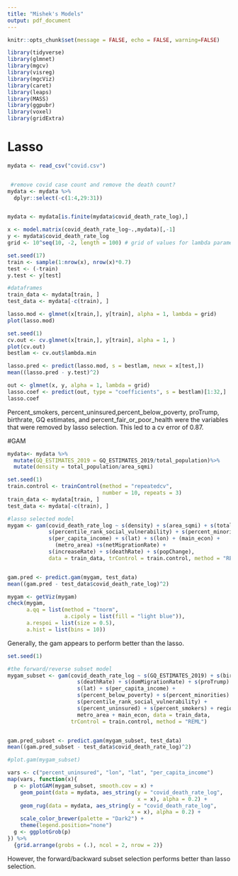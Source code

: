 ```yaml
---
title: "Mishek's Models"
output: pdf_document
---
```


```r
knitr::opts_chunk$set(message = FALSE, echo = FALSE, warning=FALSE)
```

```r
library(tidyverse)
library(glmnet)
library(mgcv)
library(visreg)
library(mgcViz)
library(caret)
library(leaps)
library(MASS)
library(ggpubr)
library(voxel)
library(gridExtra)
```


# Lasso 
```r
mydata <- read_csv("covid.csv") 


 #remove covid case count and remove the death count?
mydata <- mydata %>%
  dplyr::select(-c(1:4,29:31)) 


mydata <- mydata[is.finite(mydata$covid_death_rate_log),]
```


```r
x <- model.matrix(covid_death_rate_log~.,mydata)[,-1]
y <- mydata$covid_death_rate_log 
grid <- 10^seq(10, -2, length = 100) # grid of values for lambda parameters
```


```r
set.seed(17)
train <- sample(1:nrow(x), nrow(x)*0.7)
test <- (-train)
y.test <- y[test]

#dataframes
train_data <- mydata[train, ]
test_data <- mydata[-c(train), ]
```

```r
lasso.mod <- glmnet(x[train,], y[train], alpha = 1, lambda = grid)
plot(lasso.mod)
```

```r
set.seed(1)
cv.out <- cv.glmnet(x[train,], y[train], alpha = 1, )
plot(cv.out)
bestlam <- cv.out$lambda.min
```

```r
lasso.pred <- predict(lasso.mod, s = bestlam, newx = x[test,])
mean((lasso.pred - y.test)^2)
```


```r
out <- glmnet(x, y, alpha = 1, lambda = grid)
lasso.coef <- predict(out, type = "coefficients", s = bestlam)[1:32,]
lasso.coef
```
Percent_smokers, percent_uninsured,percent_below_poverty, proTrump, birthrate, GQ estimates, and percent_fair_or_poor_health were the variables that were removed by lasso selection. This led to a cv error of 0.87. 

#GAM

```r
mydata<- mydata %>%
  mutate(GQ_ESTIMATES_2019 = GQ_ESTIMATES_2019/total_population)%>%
  mutate(density = total_population/area_sqmi)
```


```r
set.seed(1)
train.control <- trainControl(method = "repeatedcv", 
                              number = 10, repeats = 3)
train_data <- mydata[train, ]
test_data <- mydata[-c(train), ]

#lasso selected model
mygam <- gam(covid_death_rate_log ~ s(density) + s(area_sqmi) + s(total_population) +
             s(percentile_rank_social_vulnerability) + s(percent_minorities) +
             s(per_capita_income) + s(lat) + s(lon) + (main_econ) +
               (metro_area) +s(netMigrationRate) +
             s(increaseRate) + s(deathRate) + s(popChange),
             data = train_data, trControl = train.control, method = "REML") 


gam.pred <- predict.gam(mygam, test_data)
mean((gam.pred - test_data$covid_death_rate_log)^2)

mygam <- getViz(mygam)
check(mygam,
      a.qq = list(method = "tnorm", 
                  a.cipoly = list(fill = "light blue")), 
      a.respoi = list(size = 0.5), 
      a.hist = list(bins = 10))
```

Generally, the gam appears to perform better than the lasso. 

```r
set.seed(1)

#the forward/reverse subset model
mygam_subset <- gam(covid_death_rate_log ~ s(GQ_ESTIMATES_2019) + s(birthRate) +
                      s(deathRate) + s(domMigrationRate) + s(proTrump) + s(lon) +
                      s(lat) + s(per_capita_income) +
                      s(percent_below_poverty) + s(percent_minorities) +
                      s(percentile_rank_social_vulnerability) +
                      s(percent_uninsured) + s(percent_smokers) + region +
                      metro_area + main_econ, data = train_data,
                    trControl = train.control, method = "REML") 


gam.pred_subset <- predict.gam(mygam_subset, test_data)
mean((gam.pred_subset - test_data$covid_death_rate_log)^2)

#plot.gam(mygam_subset)

vars <- c("percent_uninsured", "lon", "lat", "per_capita_income")
map(vars, function(x){
  p <- plotGAM(mygam_subset, smooth.cov = x) +
    geom_point(data = mydata, aes_string(y = "covid_death_rate_log",
                                         x = x), alpha = 0.2) +
    geom_rug(data = mydata, aes_string(y = "covid_death_rate_log",
                                       x = x), alpha = 0.2) +
    scale_color_brewer(palette = "Dark2") +
    theme(legend.position="none")
  g <- ggplotGrob(p)
}) %>%
  {grid.arrange(grobs = (.), ncol = 2, nrow = 2)}
```



However, the forward/backward subset selection performs better than lasso selection. 


```r




```




